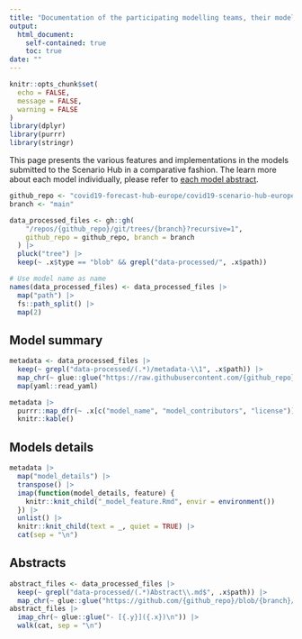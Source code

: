 ```yaml
---
title: "Documentation of the participating modelling teams, their models and modelling assumptions"
output: 
  html_document:
    self-contained: true
    toc: true
date: ""
---
```


```r
knitr::opts_chunk$set(
  echo = FALSE,
  message = FALSE,
  warning = FALSE
)
library(dplyr)
library(purrr)
library(stringr)
```

This page presents the various features and implementations in the models submitted to the Scenario Hub in a comparative fashion. The learn more about each model individually, please refer to [each model abstract](#Abstracts).

```r
github_repo <- "covid19-forecast-hub-europe/covid19-scenario-hub-europe"
branch <- "main"

data_processed_files <- gh::gh(
    "/repos/{github_repo}/git/trees/{branch}?recursive=1",
    github_repo = github_repo, branch = branch
  ) |> 
  pluck("tree") |> 
  keep(~ .x$type == "blob" && grepl("data-processed/", .x$path))

# Use model name as name
names(data_processed_files) <- data_processed_files |> 
  map("path") |> 
  fs::path_split() |> 
  map(2)
```

## Model summary

```r
metadata <- data_processed_files |> 
  keep(~ grepl("data-processed/(.*)/metadata-\\1", .x$path)) |> 
  map_chr(~ glue::glue("https://raw.githubusercontent.com/{github_repo}/{branch}/{.x$path}")) |> 
  map(yaml::read_yaml)
```

```r
metadata |> 
  purrr::map_dfr(~ .x[c("model_name", "model_contributors", "license")]) |> 
  knitr::kable()
```

## Models details

```r
metadata |> 
  map("model_details") |> 
  transpose() |> 
  imap(function(model_details, feature) {
    knitr::knit_child("_model_feature.Rmd", envir = environment())
  }) |> 
  unlist() |> 
  knitr::knit_child(text = _, quiet = TRUE) |> 
  cat(sep = "\n")
```

## Abstracts

```r
abstract_files <- data_processed_files |> 
  keep(~ grepl("data-processed/(.*)Abstract\\.md$", .x$path)) |> 
  map_chr(~ glue::glue("https://github.com/{github_repo}/blob/{branch}/{.x$path}"))
abstract_files |> 
  imap_chr(~ glue::glue("- [{.y}]({.x})\n")) |> 
  walk(cat, sep = "\n")
```
